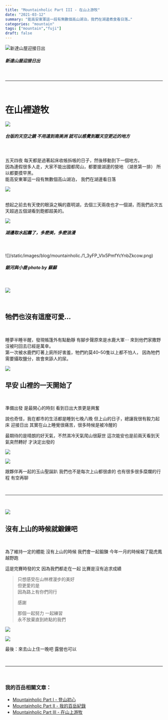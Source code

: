 ```yaml
---
title: "Mountainholic Part III - 在山上游牧"
date: "2021-03-12"
summary: "能高安東軍這一段有無數個高山湖泊，我們在湖邊煮食看日落…"
categories: "mountain"
tags: ["mountain","fuji"]
draft: false
---
```


![新達山屋迎接日出](/static/images/blog/mountainholic/1_IfoIfVKHvVInDzNXzA9JHg.jpeg)
##### 新達山屋迎接日出

<br/>
<hr/>
<br/>

# 在山裡遊牧


![](/static/images/blog/mountainholic/1_aP7Wgxn-Icwks3yPxKoWQA.jpeg)


##### 台版的天空之鏡 不用遠到南美洲 就可以感覺到離天空更近的地方

<br/>
<br/>
五天四夜 每天都是過著起床收帳拆帳的日子，然後移動到下一個地方。
<br/>
因為連假很多人走，大家不能出國都爬山，都要搶湖邊的營地 （湖景第一排） 所以都要摸早黑。<br/>
能高安東軍這一段有無數個高山湖泊，
我們在湖邊看日落<br/>

![](/static/images/blog/mountainholic/1_pvB2TFyVIUBJ-RhFXe2F9w.jpeg)

<br/>想起之前去有天使的眼淚之稱的嘉明湖，去個三天兩夜也才一個湖，而我們此次五天超過五個湖看到飽都超美的。<br/>

![](/static/images/blog/mountainholic/1_WEr_ot9E0slTMv3Dyaskg.jpeg)
##### 湖邊取水起霧了，多麽美，多麽浪漫

<br/>

![]/static/images/blog/mountainholic./1_3yFP_Vlx5PmfYcYnbZkcow.png)

##### 銀河與小鹿 photo by 蘇蘇

<br/>

![](/static/images/blog/mountainholic/1_1RERGodFcEKF7HjfAbPBBg.jpeg)

<br/>

## 牠們也沒有這麼可愛…

<br/>
<p>
睡夢半睡半醒，發現帳篷外有點動靜 有腳步聲原來是水鹿大軍⋯
來到他們家撒野沒被叼回去已經是萬幸。
<br/>
第一次被水鹿們盯著上廁所好害羞，牠們約莫40–50隻以上都不怕人，
因為牠們需要攝取鹽分，故會來舔人的尿。
</p>

![](/static/images/blog/mountainholic/1_IfoIfVKHvVInDzNXzA9JHg.jpeg)


## 早安 山裡的一天開始了

<br/>

準備出發 是最開心的時刻
看到日出大景更是興奮

說也奇怪，我在都市的生活都是睡到七晚八晚
但上山的日子，總讓我很有毅力起床 迎接日出
其實在山上睡覺很痛苦，很多時候是被冷醒的

最期待的是晴朗的好天氣，不然濕冷天氣爬山很厭世
這次能安也是前兩天看到天氣突然轉好
才決定出發的


![](/static/images/blog/mountainholic/1_Fy_wZV9gB2QZdf6MsTD1eQ.jpeg)



![](/static/images/blog/mountainholic/1_pvz3akG-mCl7TC83fi_ydg.jpeg)

跟夥伴再一起的玉山聖誕趴
我們也不是每次上山都很虐的
也有很多很多糜爛的行程
有空再聊

<br/>
<hr/>
<br/>

![](/static/images/blog/mountainholic/1_eYUoFUyqTj1vGtS8ss4ZzA.jpeg)



## 沒有上山的時候就鍛鍊吧

<br/>

為了維持一定的體能
沒有上山的時候 我們會一起鍛鍊
今年一月的時候報了龍虎鳳越野跑

這是完賽時發的文
因為我們都走在一起
比賽是沒有追求成績

> 只想感受在山林裡漫步的美好<br/>
> 但更愛的是<br/>
> 因為路上有你們同行<br/>
>
> 感謝
>
> 那個一起努力 一起練習<br/>
> 永不放棄直到終點的我們

![](/static/images/blog/mountainholic/1_hSMZsiBW33uhR5tSI930Nw.jpeg)


![](/static/images/blog/mountainholic/1_VyM2_H0GInQXn9XEcThX9Q.jpeg)

最後：來去山上住一晚吧 露營也可以

<br/>
<hr/>
<br/>


### 我的百岳相關文章：
- <a href="/blog/mountainholic/mountainholic-1">Mountainholic Part I - 登山初心</a><br/>
- <a href="/blog/mountainholic/mountainholic-2">Mountainholic Part II - 我的百岳紀錄</a><br/>
- <a href="/blog/mountainholic/mountainholic-3">Mountainholic Part III - 在山上游牧</a><br/>
